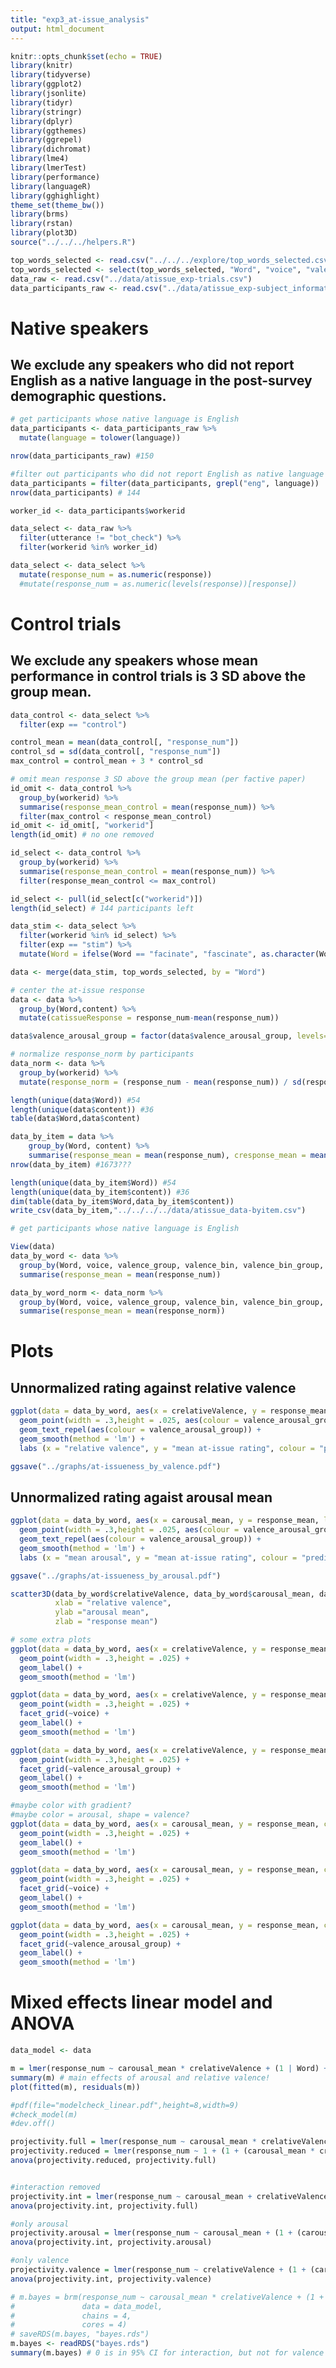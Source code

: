 ```yaml
---
title: "exp3_at-issue_analysis"
output: html_document
---
```


```r
knitr::opts_chunk$set(echo = TRUE)
library(knitr)
library(tidyverse)
library(ggplot2)
library(jsonlite)
library(tidyr)
library(stringr)
library(dplyr)
library(ggthemes)
library(ggrepel)
library(dichromat)
library(lme4)
library(lmerTest)
library(performance)
library(languageR)
library(gghighlight)
theme_set(theme_bw())
library(brms)
library(rstan)
library(plot3D)
source("../../../helpers.R")
```

```r
top_words_selected <- read.csv("../../../explore/top_words_selected.csv")
top_words_selected <- select(top_words_selected, "Word", "voice", "valence_group", "valence_bin", "valence_bin_group", "arousal_bin", "valence_arousal_group", "carousal_mean", "crelativeValence", "valence_mean", "mean_residuals_abs","mean_acceptability_norm")
data_raw <- read.csv("../data/atissue_exp-trials.csv")
data_participants_raw <- read.csv("../data/atissue_exp-subject_information.csv")
```

# Native speakers
## We exclude any speakers who did not report English as a native language in the post-survey demographic questions.
```r
# get participants whose native language is English
data_participants <- data_participants_raw %>%
  mutate(language = tolower(language))

nrow(data_participants_raw) #150

#filter out participants who did not report English as native language (n=6)
data_participants = filter(data_participants, grepl("eng", language))
nrow(data_participants) # 144

worker_id <- data_participants$workerid

data_select <- data_raw %>%
  filter(utterance != "bot_check") %>%
  filter(workerid %in% worker_id)

data_select <- data_select %>%
  mutate(response_num = as.numeric(response))
  #mutate(response_num = as.numeric(levels(response))[response])
```
# Control trials
## We exclude any speakers whose mean performance in control trials is 3 SD above the group mean.
```r
data_control <- data_select %>%
  filter(exp == "control") 

control_mean = mean(data_control[, "response_num"])
control_sd = sd(data_control[, "response_num"])
max_control = control_mean + 3 * control_sd

# omit mean response 3 SD above the group mean (per factive paper)
id_omit <- data_control %>%
  group_by(workerid) %>%
  summarise(response_mean_control = mean(response_num)) %>%
  filter(max_control < response_mean_control)
id_omit <- id_omit[, "workerid"]
length(id_omit) # no one removed

id_select <- data_control %>%
  group_by(workerid) %>%
  summarise(response_mean_control = mean(response_num)) %>%
  filter(response_mean_control <= max_control)

id_select <- pull(id_select[c("workerid")])
length(id_select) # 144 participants left
```

```r
data_stim <- data_select %>% 
  filter(workerid %in% id_select) %>%
  filter(exp == "stim") %>%
  mutate(Word = ifelse(Word == "facinate", "fascinate", as.character(Word))) ## coded "fascinate" wrongly :(

data <- merge(data_stim, top_words_selected, by = "Word")

# center the at-issue response
data <- data %>%
  group_by(Word,content) %>%
  mutate(catissueResponse = response_num-mean(response_num))

data$valence_arousal_group = factor(data$valence_arousal_group, levels=c("high negative valence, low arousal", "high negative valence, medium arousal", "high negative valence, high arousal", "low valence, low arousal", "low valence, medium arousal", "low valence, high arousal", "high positive valence, low arousal", "high positive valence, medium arousal", "high positive valence, high arousal")) 

# normalize response_norm by participants
data_norm <- data %>%
  group_by(workerid) %>%
  mutate(response_norm = (response_num - mean(response_num)) / sd(response_num))
```


```r
length(unique(data$Word)) #54
length(unique(data$content)) #36
table(data$Word,data$content)

data_by_item = data %>%
    group_by(Word, content) %>%
    summarise(response_mean = mean(response_num), cresponse_mean = mean(catissueResponse))
nrow(data_by_item) #1673???

length(unique(data_by_item$Word)) #54
length(unique(data_by_item$content)) #36
dim(table(data_by_item$Word,data_by_item$content))
write_csv(data_by_item,"../../../../data/atissue_data-byitem.csv")
```

```r
# get participants whose native language is English

View(data)
data_by_word <- data %>%
  group_by(Word, voice, valence_group, valence_bin, valence_bin_group, arousal_bin, valence_arousal_group, carousal_mean, crelativeValence) %>%
  summarise(response_mean = mean(response_num))

data_by_word_norm <- data_norm %>%
  group_by(Word, voice, valence_group, valence_bin, valence_bin_group, arousal_bin, valence_arousal_group, carousal_mean, crelativeValence) %>%
  summarise(response_mean = mean(response_norm))

```

# Plots
## Unnormalized rating against relative valence

```r
ggplot(data = data_by_word, aes(x = crelativeValence, y = response_mean, label = Word)) +
  geom_point(width = .3,height = .025, aes(colour = valence_arousal_group)) +
  geom_text_repel(aes(colour = valence_arousal_group)) +
  geom_smooth(method = 'lm') + 
  labs (x = "relative valence", y = "mean at-issue rating", colour = "predicate group")

ggsave("../graphs/at-issueness_by_valence.pdf")

```

## Unnormalized rating agaist arousal mean
```r
ggplot(data = data_by_word, aes(x = carousal_mean, y = response_mean, label = Word)) +
  geom_point(width = .3,height = .025, aes(colour = valence_arousal_group)) +
  geom_text_repel(aes(colour = valence_arousal_group)) +
  geom_smooth(method = 'lm') +   
  labs (x = "mean arousal", y = "mean at-issue rating", colour = "predicate group")

ggsave("../graphs/at-issueness_by_arousal.pdf")
```

```r
scatter3D(data_by_word$crelativeValence, data_by_word$carousal_mean, data_by_word$response_mean, theta = 30, phi = 10,
          xlab = "relative valence",
          ylab ="arousal mean", 
          zlab = "response mean")
```


```r
# some extra plots
ggplot(data = data_by_word, aes(x = crelativeValence, y = response_mean, colour = valence_group, label = Word)) +
  geom_point(width = .3,height = .025) +
  geom_label() +
  geom_smooth(method = 'lm')

ggplot(data = data_by_word, aes(x = crelativeValence, y = response_mean, colour = valence_group, label = Word)) +
  geom_point(width = .3,height = .025) +
  facet_grid(~voice) +
  geom_label() +
  geom_smooth(method = 'lm')

ggplot(data = data_by_word, aes(x = crelativeValence, y = response_mean, colour = valence_group, label = Word)) +
  geom_point(width = .3,height = .025) +
  facet_grid(~valence_arousal_group) +
  geom_label() +
  geom_smooth(method = 'lm')

#maybe color with gradient? 
#maybe color = arousal, shape = valence? 
ggplot(data = data_by_word, aes(x = carousal_mean, y = response_mean, colour = arousal_bin, label = Word)) +
  geom_point(width = .3,height = .025) +
  geom_label() +
  geom_smooth(method = 'lm')

ggplot(data = data_by_word, aes(x = carousal_mean, y = response_mean, colour = arousal_bin, label = Word)) +
  geom_point(width = .3,height = .025) +
  facet_grid(~voice) +
  geom_label() +
  geom_smooth(method = 'lm')

ggplot(data = data_by_word, aes(x = carousal_mean, y = response_mean, colour = arousal_bin, label = Word)) +
  geom_point(width = .3,height = .025) +
  facet_grid(~valence_arousal_group) +
  geom_label() +
  geom_smooth(method = 'lm')
```
 


# Mixed effects linear model and ANOVA 
```r
data_model <- data

m = lmer(response_num ~ carousal_mean * crelativeValence + (1 | Word) + (1 + (carousal_mean * crelativeValence) | content), data = data_model)
summary(m) # main effects of arousal and relative valence!
plot(fitted(m), residuals(m))

#pdf(file="modelcheck_linear.pdf",height=8,width=9)
#check_model(m)
#dev.off()
```

```r
projectivity.full = lmer(response_num ~ carousal_mean * crelativeValence + (1 + (carousal_mean * crelativeValence) | workerid) + (1 | Word) + (1 + (carousal_mean * crelativeValence) | content), data = data_model, REML = FALSE)
projectivity.reduced = lmer(response_num ~ 1 + (1 + (carousal_mean * crelativeValence) | workerid) + (1 | Word) + (1 + (carousal_mean * crelativeValence) | content), data = data_model, REML = FALSE)
anova(projectivity.reduced, projectivity.full)


#interaction removed
projectivity.int = lmer(response_num ~ carousal_mean + crelativeValence + (1 + (carousal_mean * crelativeValence) | workerid) + (1 | Word) + (1 + (carousal_mean * crelativeValence) | content), data = data_model, REML = FALSE)
anova(projectivity.int, projectivity.full)

#only arousal
projectivity.arousal = lmer(response_num ~ carousal_mean + (1 + (carousal_mean * crelativeValence) | workerid) + (1 | Word) + (1 + (carousal_mean * crelativeValence) | content), data = data_model, REML = FALSE)
anova(projectivity.int, projectivity.arousal)

#only valence
projectivity.valence = lmer(response_num ~ crelativeValence + (1 + (carousal_mean * crelativeValence) | workerid) + (1 | Word) + (1 + (carousal_mean * crelativeValence) | content), data = data_model, REML = FALSE)
anova(projectivity.int, projectivity.valence)

```

```r

# m.bayes = brm(response_num ~ carousal_mean * crelativeValence + (1 + (carousal_mean * crelativeValence) | workerid) + (1 | Word) + (1 + (carousal_mean * crelativeValence) | content), 
#               data = data_model,
#               chains = 4,
#               cores = 4)
# saveRDS(m.bayes, "bayes.rds")
m.bayes <- readRDS("bayes.rds")
summary(m.bayes) # 0 is in 95% CI for interaction, but not for valence / arousal separately
```


